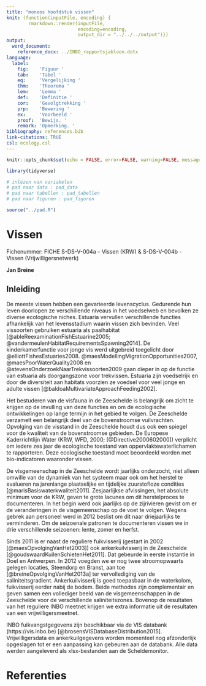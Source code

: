 ```yaml
---
title: "moneos hoofdstuk vissen"
knit: (function(inputFile, encoding) { 
        rmarkdown::render(inputFile,
                          encoding=encoding, 
                          output_dir = "../../../output")})
output:
  word_document: 
    reference_docx: ../INBO_rapportsjabloon.dotx
language:
  label:
    fig:    'Figuur '
    tab:    'Tabel '
    eq:     'Vergelijking '
    thm:    'Theorema '
    lem:    'Lemma '
    def:    'Definitie '
    cor:    'Gevolgtrekking '
    prp:    'Bewering '
    ex:     'Voorbeeld '
    proof:  'Bewijs. '
    remark: 'Opmerking. '
bibliography: references.bib
link-citations: TRUE
csl: ecology.csl
---
```




```r

knitr::opts_chunk$set(echo = FALSE, error=FALSE, warning=FALSE, message=FALSE, cache=FALSE)

```


```r

library(tidyverse)

```


```r


# inlezen van variabelen
# pad naar data : pad_data
# pad naar tabellen : pad_tabellen
# pad naar figuren : pad_figuren

source("../pad.R")

```


# Vissen

Fichenummer: FICHE S-DS-V-004a – Vissen (KRW) & S-DS-V-004b - Vissen (Vrijwilligersnetwerk)

__Jan Breine__

##	Inleiding

De meeste vissen hebben een gevarieerde levenscyclus. Gedurende hun leven doorlopen ze verschillende niveaus in het voedselweb en bevolken ze diverse ecologische niches. Estuaria vervullen verschillende functies afhankelijk van het levensstadium waarin vissen zich bevinden. Veel vissoorten gebruiken estuaria als paaihabitat [@ableReexaminationFishEstuarine2005; @vandermeulenHabitatRequirementsSpawning2014]. De kinderkamerfunctie voor jonge vis werd uitgebreid toegelicht door @elliottFishesEstuaries2008. @maesModellingMigrationOpportunities2007, @maesPoorWaterQuality2008 en @stevensOnderzoekNaarTrekvissoorten2009 gaan dieper in op de functie van estuaria als doorgangszone voor trekvissen. Estuaria zijn voedselrijk en door de diversiteit aan habitats voorzien ze voedsel voor veel jonge en adulte vissen [@baldoaMultivariateApproachFeeding2002].

Het bestuderen van de visfauna in de Zeeschelde is belangrijk om zicht te krijgen op de invulling van deze functies en om de ecologische ontwikkelingen op lange termijn in het gebied te volgen. De Zeeschelde verzamelt een belangrijk deel van de bovenstroomse vuilvrachten. Opvolging van de visstand in de Zeeschelde houdt dus ook een spiegel voor de kwaliteit van de bovenstroomse gebieden. De Europese Kaderrichtlijn Water (KRW, WFD, 2000; [@Directive2000602000]) verplicht om iedere zes jaar de ecologische toestand van oppervlaktewaterlichamen te rapporteren. Deze ecologische toestand moet beoordeeld worden met bio-indicatoren waaronder vissen. 

De visgemeenschap in de Zeeschelde wordt jaarlijks onderzocht, niet alleen omwille van de dynamiek van het systeem maar ook om het herstel te evalueren na jarenlange plaatselijke en tijdelijke zuurstofloze condities [@marisBasiswaterkwaliteit2011]. Zesjaarlijkse afvissingen, het absolute minimum voor de KRW, geven te grote lacunes om dit herstelproces te documenteren. In het begin werd ook jaarlijks op de zijrivieren gevist om er de veranderingen in de visgemeenschap op de voet te volgen. Wegens gebrek aan personeel werd in 2012 beslist om dit naar driejaarlijks te verminderen. Om de seizoenale patronen te documenteren vissen we in drie verschillende seizoenen: lente, zomer en herfst.

Sinds 2011 is er naast de reguliere fuikvisserij (gestart in 2002 [@maesOpvolgingVanHet2003]) ook ankerkuilvisserij in de Zeeschelde [@goudswaardKuilenSchietenHet2011]. Dat gebeurde in eerste instantie in Doel en Antwerpen. In 2012 voegden we er nog twee stroomopwaarts gelegen locaties, Steendorp en Branst, aan toe [@breineOpvolgingVanHet2013a] ter vervollediging van de saliniteitsgradient. Ankerkuilvisserij is goed toepasbaar in de waterkolom, fuikvisserij eerder nabij de bodem. Beide methodes zijn complementair en geven samen een vollediger beeld van de visgemeenschappen in de Zeeschelde voor de verschillende saliniteitszones. Bovenop de resultaten van het reguliere INBO meetnet krijgen we extra informatie uit de resultaten van een vrijwilligersmeetnet.

INBO fuikvangstgegevens zijn beschikbaar via de VIS databank (https://vis.inbo.be) [@brosensVISDatabaseDistribution2015]. Vrijwilligersdata en ankerkuilgegevens worden momenteel nog afzonderlijk opgeslagen tot er een aanpassing kan gebeuren aan de databank. Alle data werden aangeleverd als xlsx-bestanden aan de Scheldemonitor.





# Referenties  


